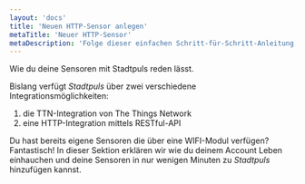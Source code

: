 ```yaml
---
layout: 'docs'
title: 'Neuen HTTP-Sensor anlegen'
metaTitle: 'Neuer HTTP-Sensor'
metaDescription: 'Folge dieser einfachen Schritt-für-Schritt-Anleitung, um einenen neuen HTTP-Sensor auf Stadtpuls hinzuzufügen.'
---
```

  
<p className="lead">
  Wie du deine Sensoren mit Stadtpuls reden lässt.
</p>

Bislang verfügt *Stadtpuls* über zwei verschiedene Integrationsmöglichkeiten:
1. die TTN-Integration von The Things Network
2. eine HTTP-Integration mittels RESTful-API

Du hast bereits eigene Sensoren die über eine WIFI-Modul verfügen? Fantastisch! In dieser Sektion erklären wir wie du deinem Account Leben einhauchen und deine Sensoren in nur wenigen Minuten zu *Stadtpuls* hinzufügen kannst. 